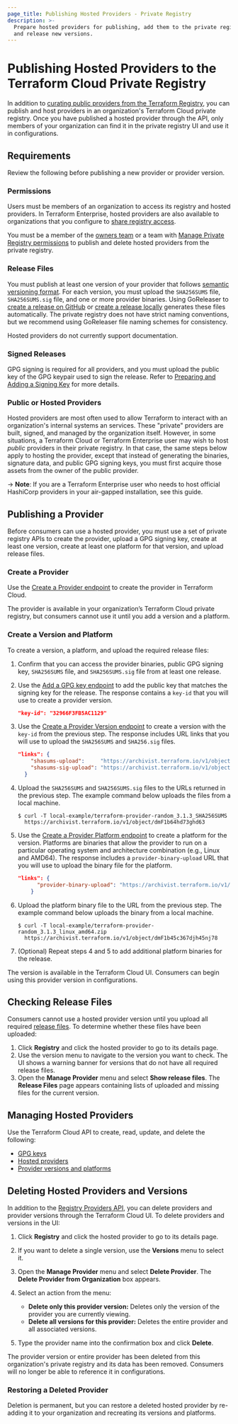 ```yaml
---
page_title: Publishing Hosted Providers - Private Registry
description: >-
  Prepare hosted providers for publishing, add them to the private registry,
  and release new versions.
---
```


# Publishing Hosted Providers to the Terraform Cloud Private Registry

In addition to [curating public providers from the Terraform Registry](/terraform/cloud-docs/registry/add), you can publish and host providers in an organization's Terraform Cloud private registry. Once you have published a hosted provider through the API, only members of your organization can find it in the private registry UI and use it in configurations.


## Requirements

Review the following before publishing a new provider or provider version.

### Permissions

Users must be members of an organization to access its registry and hosted providers. In Terraform Enterprise, hosted providers are also available to organizations that you configure to [share registry access](/terraform/enterprise/admin/application/registry-sharing).

You must be a member of the [owners team](/terraform/cloud-docs/users-teams-organizations/permissions#organization-owners) or a team with [Manage Private Registry permissions](/terraform/cloud-docs/users-teams-organizations/permissions#manage-private-registry) to publish and delete hosted providers from the private registry.

### Release Files

You must publish at least one version of your provider that follows [semantic versioning format](http://semver.org). For each version, you must upload the `SHA256SUMS` file, `SHA256SUMS.sig` file, and one or more provider binaries. Using GoReleaser to [create a release on GitHub](/terraform/registry/providers/publishing#creating-a-github-release) or [create a release locally](/terraform/registry/providers/publishing#using-goreleaser-locally) generates these files automatically. The private registry does not have strict naming conventions, but we recommend using GoReleaser file naming schemes for consistency.

Hosted providers do not currently support documentation.

### Signed Releases

GPG signing is required for all providers, and you must upload the public key of the GPG keypair used to sign the release. Refer to [Preparing and Adding a Signing Key](/terraform/registry/providers/publishing#preparing-and-adding-a-signing-key) for more details.

### Public or Hosted Providers

Hosted providers are most often used to allow Terraform to interact with an organization's internal systems an services. These "private" providers are built, signed, and managed by the organization itself. However, in some situations, a Terraform Cloud or Terraform Enterprise user may wish to host _public_ providers in their private registry. In that case, the same steps below apply to hosting the provider, except that instead of generating the binaries, signature data, and public GPG signing keys, you must first acquire those assets from the owner of the public provider.

-> **Note**: If you are a Terraform Enterprise user who needs to host official HashiCorp providers in your air-gapped installation, see this guide.

## Publishing a Provider

Before consumers can use a hosted provider, you must use a set of private registry APIs to create the provider, upload a GPG signing key, create at least one version, create at least one platform for that version, and upload release files.

### Create a Provider

Use the [Create a Provider endpoint](/terraform/cloud-docs/api-docs/private-registry/providers#create-a-provider) to create the provider in Terraform Cloud.

The provider is available in your organization’s Terraform Cloud private registry, but consumers cannot use it until you add a version and a platform.

### Create a Version and Platform

To create a version, a platform, and upload the required release files:

1. Confirm that you can access the provider binaries, public GPG signing key, `SHA256SUMS` file, and `SHA256SUMS.sig` file from at least one release.

1. Use the [Add a GPG key endpoint](/terraform/cloud-docs/api-docs/private-registry/gpg-keys#add-a-gpg-key) to add the public key that matches the signing key for the release. The response contains a `key-id` that you will use to create a provider version.

    ```json
    "key-id": "32966F3FB5AC1129"
    ```


1. Use the [Create a Provider Version endpoint](/terraform/cloud-docs/api-docs/private-registry/provider-versions-platforms#create-a-provider-version) to create a version with the `key-id` from the previous step. The response includes URL links that you will use to upload the `SHA256SUMS` and `SHA256.sig` files.

    ```json
    "links": {
        "shasums-upload":     "https://archivist.terraform.io/v1/object/dmF1b64hd73ghd63",
        "shasums-sig-upload": "https://archivist.terraform.io/v1/object/dmF1b37dj37dh33d"
      }
    ```

1. Upload the `SHA256SUMS` and `SHA256SUMS.sig` files to the URLs returned in the previous step. The example command below uploads the files from a local machine.

    ```
    $ curl -T local-example/terraform-provider-random_3.1.3_SHA256SUMS
      https://archivist.terraform.io/v1/object/dmF1b64hd73ghd63
    ```

1. Use the [Create a Provider Platform endpoint](/terraform/cloud-docs/api-docs/private-registry/provider-versions-platforms#create-a-provider-platform) to create a platform for the version. Platforms are binaries that allow the provider to run on a particular operating system and architecture combination (e.g., Linux and AMD64). The response includes a `provider-binary-upload` URL that you will use to upload the binary file for the platform.

    ```json
    "links": {
          "provider-binary-upload": "https://archivist.terraform.io/v1/object/dmF1b45c367djh45nj78"
        }
    ```

1. Upload the platform binary file to the URL from the previous step. The example command below uploads the binary from a local machine.

    ```
    $ curl -T local-example/terraform-provider-random_3.1.3_linux_amd64.zip
      https://archivist.terraform.io/v1/object/dmF1b45c367djh45nj78
    ```

1. (Optional) Repeat steps 4 and 5 to add additional platform binaries for the release.

The version is available in the Terraform Cloud UI. Consumers can begin using this provider version in configurations.

## Checking Release Files

Consumers cannot use a hosted provider version until you upload all required [release files](#release-files). To determine whether these files have been uploaded:

1. Click **Registry** and click the hosted provider to go to its details page.
1. Use the version menu to navigate to the version you want to check. The UI shows a warning banner for versions that do not have all required release files.
1. Open the **Manage Provider** menu and select **Show release files**. The **Release Files** page appears containing lists of uploaded and missing files for the current version.


## Managing Hosted Providers

Use the Terraform Cloud API to create, read, update, and delete the following:

- [GPG keys](/terraform/cloud-docs/api-docs/private-registry/gpg-keys)
- [Hosted providers](/terraform/cloud-docs/api-docs/private-registry/providers)
- [Provider versions and platforms](/terraform/cloud-docs/api-docs/private-registry/provider-versions-platforms)

## Deleting Hosted Providers and Versions

In addition to the [Registry Providers API](/terraform/cloud-docs/api-docs/private-registry/providers#delete-a-provider), you can delete providers and provider versions through the Terraform Cloud UI. To delete providers and versions in the UI:

1. Click **Registry** and click the hosted provider to go to its details page.
1. If you want to delete a single version, use the **Versions** menu to select it.
1. Open the **Manage Provider** menu and select **Delete Provider**. The **Delete Provider from Organization** box appears.
1. Select an action from the menu:

    - **Delete only this provider version:** Deletes only the version of the provider you are currently viewing.
    - **Delete all versions for this provider:** Deletes the entire provider and all associated versions.

1. Type the provider name into the confirmation box and click **Delete**.

The provider version or entire provider has been deleted from this organization's private registry and its data has been removed. Consumers will no longer be able to reference it in configurations.

### Restoring a Deleted Provider

Deletion is permanent, but you can restore a deleted hosted provider by re-adding it to your organization and recreating its versions and platforms.
